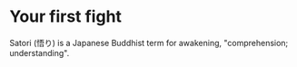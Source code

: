 # Your first fight
Satori (悟り) is a Japanese Buddhist term for awakening, "comprehension; understanding".
